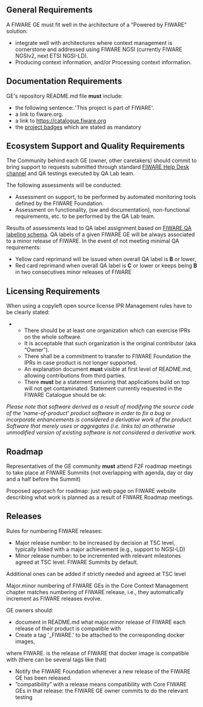 == General Requirements ==

A FIWARE GE must fit well in the architecture of a “Powered by FIWARE” solution:

* integrate well with architectures where context management is cornerstone and addressed using FIWARE NGSI (currently FIWARE NGSIv2, next ETSI NGSI-LD). 
* Producing context information, and/or Processing context information.

== Documentation Requirements ==

GE's repository README.md file '''must''' include:

* the following sentence: 'This project is part of FIWARE'.
* a link to fiware.org.
* a link to https://catalogue.fiware.org
* the [[project_badges.mediawiki|project badges]] which are stated as mandatory

== Ecosystem Support and Quality Requirements ==

The Community behind each GE (owner, other caretakers) should commit to bring support to requests submitted through
standard [mailto:fiware-help@lists.fiware.org FIWARE Help Desk channel] and QA testings executed by QA Lab team.

The following assessments will be conducted:

* Assessment on support, to be performed by automated monitoring tools defined by the FIWARE Foundation.
* Assessment on functionality, (sw and documentation), non-functional requirements, etc. to be performed by the QA Lab team.

Results of assessments lead to QA label assignment based on [https://www.fiware.org/wp-content/uploads/2016/10/QA_public_document.pdf FIWARE QA labeling schema].
QA labels of a given FIWARE GE will be always associated to a minor release of FIWARE. In the event of not meeting minimal QA requirements:

* Yellow card reprimand will be issued when overall QA label is '''B''' or lower,
* Red card reprimand when overall QA label is '''C''' or lower or keeps being '''B''' in two consecutives minor releases of FIWARE

== Licensing Requirements ==

When using a copyleft open source license IPR Management rules have to be clearly stated:

** There should be at least one organization which can exercise IPRs on the whole software.
** It is acceptable that such organization is the original contributor (aka “Owner”).
** There shall be a commitment to transfer to FIWARE Foundation the IPRs in case product is not longer supported.
** An explanation document '''must''' visible at first level of README.md, allowing contributions from third parties.
** There '''must''' be a statement ensuring that applications build on top will not get contaminated. Statement currently requested in the FIWARE Catalogue should be ok:

''
Please note that software derived as a result of modifying the source code of the 
'name-of-product' product software in order to fix a bug or incorporate enhancements is
considered a derivative work of the product. Software that merely uses or aggregates (i.e. links to)
an otherwise unmodified version of existing software is not considered a derivative work.
''

== Roadmap ==

Representatives of the GE community '''must''' attend F2F roadmap meetings to take place at FIWARE Summits
(not overlapping with agenda, day or day and a half before the Summit)

Proposed approach for roadmap: just web page on FIWARE website describing what work is planned as a result of FIWARE Roadmap meetings.


== Releases ==

Rules for numbering FIWARE releases:

* Major release number: to be increased by decision at TSC level, typically linked with a major achievement (e.g., support to NGSI-LD)
* Minor release number: to be incremented with relevant milestones agreed at TSC level. FIWARE Summits by default. 
Additional ones can be added if strictly needed and agreed at TSC level

Major.minor numbering of FIWARE GEs in the Core Context Management chapter matches numbering of FIWARE release, i.e., they automatically increment as FIWARE releases evolve.

GE owners should:

* document in README.md what major.minor release of FIWARE each release of their product is compatible with
* Create a tag '<product release number>_FIWARE<major>.<minor>' to be attached to the corresponding docker images,
where FIWARE<major>.<minor> is the release of FIWARE that docker image is compatible with (there can be several tags like that)
* Notify the FIWARE Foundation whenever a new release of the FIWARE GE has been released.
* ”compatibility” with a release means compatibility with Core FIWARE GEs in that release: the FIWARE GE owner commits to do the relevant testing

